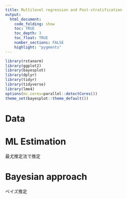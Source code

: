 ```yaml
---
title: Multilevel regression and Post-stratification
output:
  html_document:
    code_folding: show
    toc: TRUE
    toc_depth: 3
    toc_float: TRUE
    number_sections: FALSE
    highlight: "pygments"
---
```


```r
library(rstanarm)
library(ggplot2)
library(bayesplot)
library(dplyr)
library(tidyr)
library(tidyverse)
library(lme4)
options(mc.cores=parallel::detectCores())
theme_set(bayesplot::theme_default())
```

# Data

# ML Estimation
最尤推定法で推定

# Bayesian approach
ベイズ推定